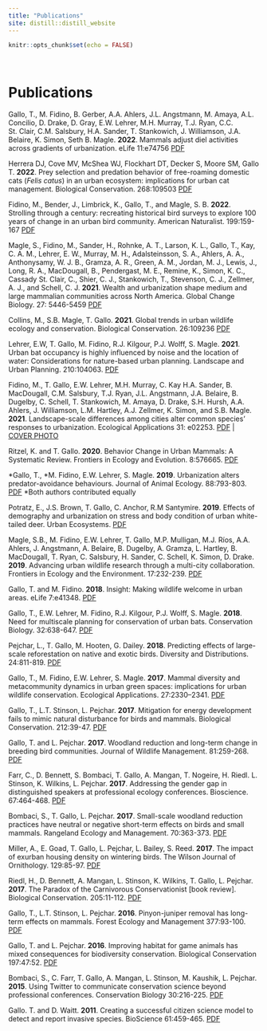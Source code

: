 ```yaml
---
title: "Publications"
site: distill::distill_website
---
```


```r
knitr::opts_chunk$set(echo = FALSE)
```

<style>
d-title, d-byline {
  display: none
}
</style>

<br>

# Publications

Gallo, T., M. Fidino, B. Gerber, A.A. Ahlers, J.L. Angstmann, M. Amaya, A.L. Concilio, D. Drake, D. Gray, E.W. Lehrer, M.H. Murray, T.J. Ryan, C.C. St. Clair, C.M. Salsbury, H.A. Sander, T. Stankowich, J. Williamson, J.A. Belaire, K. Simon, Seth B. Magle. **2022**. Mammals adjust diel activities across gradients of urbanization. eLife 11:e74756 [PDF](publications/elife-74756-v2.pdf)

Herrera DJ, Cove MV, McShea WJ, Flockhart DT, Decker S, Moore SM, Gallo T. **2022**. Prey selection and predation behavior of free-roaming domestic cats (*Felis catus*) in an urban ecosystem: implications for urban cat management. Biological Conservation. 268:109503 [PDF](publications/herrera_etal_2022_BiolCon.pdf)

Fidino, M., Bender, J., Limbrick, K., Gallo, T., and Magle, S. B. **2022**. Strolling through a century: recreating historical bird surveys to explore 100 years of change in an urban bird community. American Naturalist. 199:159-167 [PDF](publications/Fidino_etal_StrollingThroughACentury.pdf)

Magle, S., Fidino, M., Sander, H., Rohnke, A. T., Larson, K. L., Gallo, T., Kay, C. A. M., Lehrer, E. W., Murray, M. H., Adalsteinsson, S. A., Ahlers, A. A., Anthonysamy, W. J. B., Gramza, A. R., Green, A. M., Jordan, M. J., Lewis, J., Long, R. A., MacDougall, B., Pendergast, M. E., Remine, K., Simon, K. C., Cassady St. Clair, C., Shier, C. J., Stankowich, T., Stevenson, C. J., Zellmer, A. J., and Schell, C. J. **2021**. Wealth and urbanization shape medium and large mammalian communities across North America. Global Change Biology. 27: 5446-5459 [PDF](publications/Magle_2021_et_al_GCB_luxury.pdf)

Collins, M., S.B. Magle, T. Gallo. **2021**. Global trends in urban wildlife ecology and conservation. Biological Conservation. 26:109236 [PDF](publications/Collins_Gallo_2021_BiolCons.pdf)

Lehrer, E.W, T. Gallo, M. Fidino, R.J. Kilgour, P.J. Wolff, S. Magle. **2021**. Urban bat occupancy is highly influenced by noise and the location of water: Considerations for nature-based urban planning. Landscape and Urban Planning. 210:104063. [PDF](publications/Lehrer_etal_2021_urban-bats.pdf)

Fidino, M., T. Gallo, E.W. Lehrer, M.H. Murray, C. Kay H.A. Sander, B. MacDougall, C.M. Salsbury, T.J. Ryan, J.L. Angstmann, J.A. Belaire, B. Dugelby, C. Schell, T. Stankowich, M. Amaya, D. Drake, S.H. Hursh, A.A. Ahlers, J. Williamson, L.M. Hartley, A.J. Zellmer, K. Simon, and S.B. Magle. **2021**. Landscape-scale differences among cities alter common species’ responses to urbanization. Ecological Applications 31: e02253. [PDF](publications/fidino-et-al-occupancy-eap.pdf) | [COVER PHOTO](publications/eap.2292_coverphoto.pdf)

Ritzel, K. and T. Gallo. **2020**. Behavior Change in Urban Mammals: A Systematic Review. Frontiers in Ecology and Evolution. 8:576665. [PDF](publications/Ritzel_Gallo_2020_FrontEcolEvol.pdf)

\*Gallo, T., \*M. Fidino, E.W. Lehrer, S. Magle. **2019**. Urbanization alters predator-avoidance behaviours. Journal of Animal Ecology. 88:793-803. [PDF](publications/Gallo_et_al-2019-Journal_of_Animal_Ecology.pdf)  \*Both authors contributed equally

Potratz, E., J.S. Brown, T. Gallo, C. Anchor, R.M Santymire. **2019**. Effects of demography and urbanization on stress and body condition of urban white-tailed deer. Urban Ecosystems. [PDF](publications/Potratz2019_Article_EffectsOfDemographyAndUrbaniza.pdf)

Magle, S.B., M. Fidino, E.W. Lehrer, T. Gallo, M.P. Mulligan, M.J. Ríos, A.A. Ahlers, J. Angstmann, A. Belaire, B. Dugelby, A. Gramza, L. Hartley, B. MacDougall, T. Ryan, C. Salsbury, H. Sander, C. Schell, K. Simon, D. Drake. **2019**. Advancing urban wildlife research through a multi-city collaboration. Frontiers in Ecology and the Environment. 17:232-239. [PDF](publications/Magle_etal_AdvancingUrbanWildlife.pdf)

Gallo, T. and M. Fidino. **2018**. Insight: Making wildlife welcome in urban areas. eLife 7:e41348. [PDF](publications/eLife.41348.pdf)

Gallo, T., E.W. Lehrer, M. Fidino, R.J. Kilgour, P.J. Wolff, S. Magle. **2018**. Need for multiscale planning for conservation of urban bats. Conservation Biology. 32:638-647. [PDF](publications/Gallo_et_al-2018-Conservation_Biology.pdf)

Pejchar, L., T. Gallo, M. Hooten, G. Dailey. **2018**. Predicting effects of large-scale reforestation on native and exotic birds. Diversity and Distributions. 24:811-819. [PDF](publications/pejchar_dd.pdf)

Gallo, T., M. Fidino, E.W. Lehrer, S. Magle. **2017**. Mammal diversity and metacommunity dynamics in urban green spaces: implications for urban wildlife conservation. Ecological Applications. 27:2330–2341. [PDF](publications/galloetal_eap.pdf)

Gallo, T., L.T. Stinson, L. Pejchar. **2017**. Mitigation for energy development fails to mimic natural disturbance for birds and mammals. Biological Conservation. 212:39-47. [PDF](publications/Gallo_et_al_2017_biolcons.pdf)

Gallo, T. and L. Pejchar. **2017**. Woodland reduction and long-term change in breeding bird communities. Journal of Wildlife Management. 81:259-268. [PDF](publications/gallo_jwmg.21188.pdf)

Farr, C., D. Bennett, S. Bombaci, T. Gallo, A. Mangan, T. Nogeire, H. Riedl. L. Stinson, K. Wilkins, L. Pejchar. **2017**. Addressing the gender gap in distinguished speakers at professional ecology conferences. Bioscience. 67:464-468. [PDF](publications/Farr_etal_2017_BioScience.pdf)

Bombaci, S., T. Gallo, L. Pejchar. **2017**. Small-scale woodland reduction practices have neutral or negative short-term effects on birds and small mammals. Rangeland Ecology and Management. 70:363-373. [PDF](publications/Bombaci_et_al_2017.pdf)

Miller, A., E. Goad, T. Gallo, L. Pejchar, L. Bailey, S. Reed. **2017**. The impact of exurban housing density on wintering birds. The Wilson Journal of Ornithology. 129:85-97. [PDF](publications/Miller-et-al.-2017-Exurban-birds.pdf)

Riedl, H., D. Bennett, A. Mangan, L. Stinson, K. Wilkins, T. Gallo, L. Pejchar. **2017**. The Paradox of the Carnivorous Conservationist [book review]. Biological Conservation. 205:11-112. [PDF](publications/Riedl-et-al-2016-book-review.pdf)

Gallo, T., L.T. Stinson, L. Pejchar. **2016**. Pinyon-juniper removal has long-term effects on mammals. Forest Ecology and Management 377:93-100. [PDF](publications/Gallo-et-al.-2016.pdf)

Gallo, T. and L. Pejchar. **2016**. Improving habitat for game animals has mixed consequences for biodiversity conservation. Biological Conservation 197:47:52. [PDF](publications/gallo_biocon_review.pdf)

Bombaci, S., C. Farr, T. Gallo, A. Mangan, L. Stinson, M. Kaushik, L. Pejchar. **2015**. Using Twitter to communicate conservation science beyond professional conferences. Conservation Biology 30:216-225. [PDF](publications/Bombaci_etal_2015_Twitter.pdf)

Gallo. T. and D. Waitt. **2011**. Creating a successful citizen science model to detect and report invasive species. BioScience 61:459-465. [PDF](publications/Gallo_2011_Bioscience.pdf)

